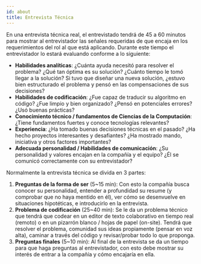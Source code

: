 ```yaml
---
id: about
title: Entrevista Técnica
---
```


En una entrevista técnica real, el entrevistado tendrá de 45 a 60 minutos para mostrar al entrevistador las señales requeridas 
de que encaja en los requerimientos del rol al que está aplicando. Durante este tiempo el entrevistador lo estará evaluando 
conforme a lo siguiente:
* **Habilidades analíticas**: ¿Cuánta ayuda necesitó para resolver el problema? ¿Qué tan óptima es su solución? ¿Cuánto tiempo le 
tomó llegar a la solución? Si tuvo que diseñar una nueva solución, ¿estuvo bien estructurado el problema y pensó en las 
compensaciones de sus decisiones?
* **Habilidades de codificación**: ¿Fue capaz de traducir su algoritmo en código? ¿Fue limpio y bien organizado? ¿Pensó en 
potenciales errores? ¿Usó buenas prácticas?
* **Conocimiento técnico / fundamentos de Ciencias de la Computación**: ¿Tiene fundamentos fuertes y conoce tecnologías relevantes?
* **Experiencia**: ¿Ha tomado buenas decisiones técnicas en el pasado? ¿Ha hecho proyectos interesantes y desafiantes? ¿Ha mostrado 
mando, iniciativa y otros factores importantes?
* **Adecuada personalidad / Habilidades de comunicación**: ¿Su personalidad y valores encajan en la compañía y el equipo? ¿Él se 
comunicó correctamente con su entrevistador?

Normalmente la entrevista técnica se divida en 3 partes:
1. **Preguntas de la forma de ser** (5~15 min): Con esto la compañía busca conocer su personalidad, entender a profundidad su resume 
(y comprobar que no haya mentido en él), ver cómo se desenvuelve en situaciones hipotéticas, e introducirlo en la entrevista.
2. **Problema de codificación** (25~40 min): Se le da un problema técnico que tendrá que codear en un editor de texto colaborativo 
en tiempo real (remoto) o en un pizarrón blanco / hojas de papel (on-site). Tendrá que resolver el problema, comunidad sus ideas 
propiamente (pensar en voz alta), caminar a través del código y revisar/probar todo lo que proponga.
3. **Preguntas finales** (5~10 min): Al final de la entrevista se da un tiempo para que haga preguntas al entrevistador, con esto 
debe mostrar su interés de entrar a la compañía y cómo encajaría en ella.